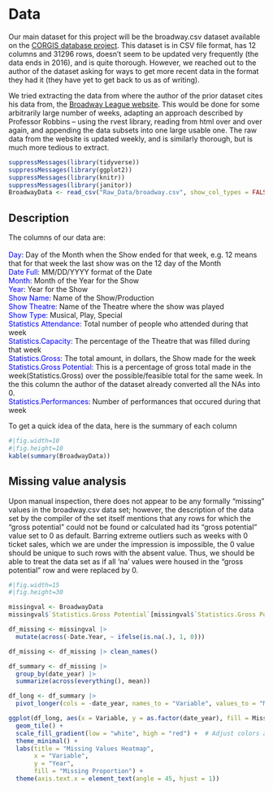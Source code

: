 # Data
Our main dataset for this project will be the broadway.csv dataset available on the [CORGIS database project](https://corgis-edu.github.io/corgis/csv/broadway/). This dataset is in CSV file format, has 12 columns and 31296 rows, doesn’t seem to be updated very frequently (the data ends in 2016), and is quite thorough. However, we reached out to the author of the dataset asking for ways to get more recent data in the format they had it (they have yet to get back to us as of writing).

We tried extracting the data from where the author of the prior dataset cites his data from, the [Broadway League website](https://www.broadwayleague.com/research/grosses-broadway-nyc/#weekly_grosses). This would be done for some arbitrarily large number of weeks, adapting an approach described by Professor Robbins – using the rvest library, reading from html over and over again, and appending the data subsets into one large usable one. The raw data from the website is updated weekly, and is similarly thorough, but is much more tedious to extract. 

```r
suppressMessages(library(tidyverse))
suppressMessages(library(ggplot2))
suppressMessages(library(knitr))
suppressMessages(library(janitor))
BroadwayData <- read_csv("Raw_Data/broadway.csv", show_col_types = FALSE)
```

## Description
The columns of our data are: <br><br>
<span style="color:blue;">Day:</span> Day of the Month when the Show ended for that week, e.g. 12 means that for that week the last show was on the 12 day of the Month<br>
<span style="color:blue;">Date Full:</span> MM/DD/YYYY format of the Date<br>
<span style="color:blue;">Month:</span> Month of the Year for the Show<br>
<span style="color:blue;">Year:</span> Year for the Show<br>
<span style="color:blue;">Show Name:</span> Name of the Show/Production<br>
<span style="color:blue;">Show Theatre:</span> Name of the Theatre where the show was played<br>
<span style="color:blue;">Show Type:</span> Musical, Play, Special<br>
<span style="color:blue;">Statistics Attendance:</span> Total number of people who attended during that week<br>
<span style="color:blue;">Statistics.Capacity:</span> The percentage of the Theatre that was filled during that week<br>
<span style="color:blue;">Statistics.Gross:</span> The total amount, in dollars, the Show made for the week<br>
<span style="color:blue;">Statistics.Gross Potential:</span> This is a percentage of gross total made in the week(Statistics.Gross) over the possible/feasible total for the same week. In the this column the author of the dataset already converted all the NAs into 0.<br>
<span style="color:blue;">Statistics.Performances:</span> Number of performances that occured during that week<br>

To get a quick idea of the data, here is the summary of each column
```r
#|fig.width=10
#|fig.height=10
kable(summary(BroadwayData))
```

## Missing value analysis
Upon manual inspection, there does not appear to be any formally “missing” values in the broadway.csv data set; however, the description of the data set by the compiler of the set itself mentions that any rows for which the “gross potential” could not be found or calculated had its “gross potential” value set to 0 as default. Barring extreme outliers such as weeks with 0 ticket sales, which we are under the impression is impossible, the 0 value should be unique to such rows with the absent value. Thus, we should be able to treat the data set as if all ‘na’ values were housed in the “gross potential” row and were replaced by 0.

```r
#|fig.width=15
#|fig.height=30

missingval <- BroadwayData
missingval$`Statistics.Gross Potential`[missingval$`Statistics.Gross Potential` == 0] <- NA

df_missing <- missingval |> 
  mutate(across(-Date.Year, ~ ifelse(is.na(.), 1, 0)))

df_missing <- df_missing |> clean_names()

df_summary <- df_missing |> 
  group_by(date_year) |> 
  summarize(across(everything(), mean))

df_long <- df_summary |> 
  pivot_longer(cols = -date_year, names_to = "Variable", values_to = "MissingProportion")

ggplot(df_long, aes(x = Variable, y = as.factor(date_year), fill = MissingProportion)) +
  geom_tile() +
  scale_fill_gradient(low = "white", high = "red") +  # Adjust colors as needed
  theme_minimal() +
  labs(title = "Missing Values Heatmap",
       x = "Variable",
       y = "Year",
       fill = "Missing Proportion") +
  theme(axis.text.x = element_text(angle = 45, hjust = 1))
```
